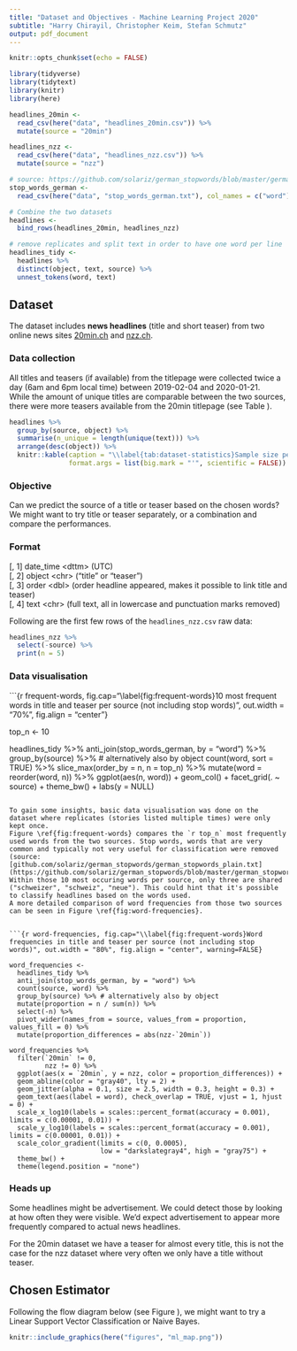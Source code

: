 ```yaml
---
title: "Dataset and Objectives - Machine Learning Project 2020"
subtitle: "Harry Chirayil, Christopher Keim, Stefan Schmutz"
output: pdf_document
---
```


```r
knitr::opts_chunk$set(echo = FALSE)

library(tidyverse)
library(tidytext)
library(knitr)
library(here)
```

```r

headlines_20min <-
  read_csv(here("data", "headlines_20min.csv")) %>%
  mutate(source = "20min")

headlines_nzz <-
  read_csv(here("data", "headlines_nzz.csv")) %>%
  mutate(source = "nzz")

# source: https://github.com/solariz/german_stopwords/blob/master/german_stopwords_plain.txt
stop_words_german <-
  read_csv(here("data", "stop_words_german.txt"), col_names = c("word"))

# Combine the two datasets
headlines <-
  bind_rows(headlines_20min, headlines_nzz)

# remove replicates and split text in order to have one word per line
headlines_tidy <-
  headlines %>%
  distinct(object, text, source) %>%
  unnest_tokens(word, text)

```


## Dataset
The dataset includes **news headlines** (title and short teaser) from two online news sites [20min.ch](https://www.20min.ch/) and [nzz.ch](https://www.nzz.ch/).

### Data collection
All titles and teasers (if available) from the titlepage were collected twice a day (6am and 6pm local time) between 2019-02-04 and 2020-01-21.  
While the amount of unique titles are comparable between the two sources, there were more teasers available from the 20min titlepage (see Table \ref{tab:dataset-statistics}).

```r
headlines %>%
  group_by(source, object) %>%
  summarise(n_unique = length(unique(text))) %>%
  arrange(desc(object)) %>%
  knitr::kable(caption = "\\label{tab:dataset-statistics}Sample size per class",
               format.args = list(big.mark = "'", scientific = FALSE))
```

### Objective
Can we predict the source of a title or teaser based on the chosen words?  
We might want to try title or teaser separately, or a combination and compare the performances.

### Format
[, 1]	date_time \<dttm\> (UTC)  
[, 2]	object \<chr\> ("title" or "teaser")  
[, 3]	order \<dbl\> (order headline appeared, makes it possible to link title and teaser)  
[, 4]	text \<chr\> (full text, all in lowercase and punctuation marks removed)  


Following are the first few rows of the `headlines_nzz.csv` raw data:

```r
headlines_nzz %>%
  select(-source) %>%
  print(n = 5)
```

### Data visualisation

```{r frequent-words, fig.cap="\\label{fig:frequent-words}10 most frequent words in title and teaser per source (not including stop words)", out.width = "70%", fig.align = "center"}

top_n <- 10

headlines_tidy %>%
  anti_join(stop_words_german, by = "word") %>%
  group_by(source) %>% # alternatively also by object
  count(word, sort = TRUE) %>%
  slice_max(order_by = n, n = top_n) %>%
  mutate(word = reorder(word, n)) %>%
  ggplot(aes(n, word)) +
  geom_col() +
  facet_grid(. ~ source) +
  theme_bw() +
  labs(y = NULL)

```

To gain some insights, basic data visualisation was done on the dataset where replicates (stories listed multiple times) were only kept once.  
Figure \ref{fig:frequent-words} compares the `r top_n` most frequently used words from the two sources. Stop words, words that are very common and typically not very useful for classification were removed  
(source: [github.com/solariz/german_stopwords/german_stopwords_plain.txt](https://github.com/solariz/german_stopwords/blob/master/german_stopwords_plain.txt)).  
Within those 10 most occuring words per source, only three are shared ("schweizer", "schweiz", "neue"). This could hint that it's possible to classify headlines based on the words used.  
A more detailed comparison of word frequencies from those two sources can be seen in Figure \ref{fig:word-frequencies}.


```{r word-frequencies, fig.cap="\\label{fig:frequent-words}Word frequencies in title and teaser per source (not including stop words)", out.width = "80%", fig.align = "center", warning=FALSE}

word_frequencies <-
  headlines_tidy %>%
  anti_join(stop_words_german, by = "word") %>%
  count(source, word) %>%
  group_by(source) %>% # alternatively also by object
  mutate(proportion = n / sum(n)) %>%
  select(-n) %>%
  pivot_wider(names_from = source, values_from = proportion, values_fill = 0) %>%
  mutate(proportion_differences = abs(nzz-`20min`))

word_frequencies %>%
  filter(`20min` != 0,
         nzz != 0) %>%
  ggplot(aes(x = `20min`, y = nzz, color = proportion_differences)) +
  geom_abline(color = "gray40", lty = 2) +
  geom_jitter(alpha = 0.1, size = 2.5, width = 0.3, height = 0.3) +
  geom_text(aes(label = word), check_overlap = TRUE, vjust = 1, hjust = 0) +
  scale_x_log10(labels = scales::percent_format(accuracy = 0.001), limits = c(0.00001, 0.01)) +
  scale_y_log10(labels = scales::percent_format(accuracy = 0.001), limits = c(0.00001, 0.01)) +
  scale_color_gradient(limits = c(0, 0.0005), 
                       low = "darkslategray4", high = "gray75") +
  theme_bw() +
  theme(legend.position = "none")
```



### Heads up
Some headlines might be advertisement. We could detect those by looking at how often they were visible. We'd expect advertisement to appear more frequently compared to actual news headlines.  

For the 20min dataset we have a teaser for almost every title, this is not the case for the nzz dataset where very often we only have a title without teaser.


## Chosen Estimator
Following the flow diagram below (see Figure \ref{fig:ml-map}), we might want to try a Linear Support Vector Classification or Naive Bayes.  

```r
knitr::include_graphics(here("figures", "ml_map.png"))
```
